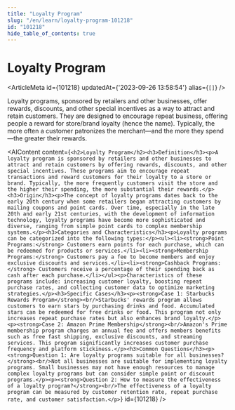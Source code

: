 ```yaml
---
title: "Loyalty Program"
slug: "/en/learn/loyalty-program-101218"
id: "101218"
hide_table_of_contents: true
---
```



# Loyalty Program

<ArticleMeta id={101218} updatedAt={'2023-09-26 13:58:54'} alias={`[]`} />
<div className='border-solid border-b border-t-0 my-4 border-[var(--ifm-color-gray-300)]' />

Loyalty programs, sponsored by retailers and other businesses, offer rewards, discounts, and other special incentives as a way to attract and retain customers. They are designed to encourage repeat business, offering people a reward for store/brand loyalty (hence the name). Typically, the more often a customer patronizes the merchant—and the more they spend—the greater their rewards.

<AIContent content={`<h2>Loyalty Program</h2><h3>Definition</h3><p>A loyalty program is sponsored by retailers and other businesses to attract and retain customers by offering rewards, discounts, and other special incentives. These programs aim to encourage repeat transactions and reward customers for their loyalty to a store or brand. Typically, the more frequently customers visit the store and the higher their spending, the more substantial their rewards.</p><h3>Origin</h3><p>The concept of loyalty programs dates back to the early 20th century when some retailers began attracting customers by mailing coupons and point cards. Over time, especially in the late 20th and early 21st centuries, with the development of information technology, loyalty programs have become more sophisticated and diverse, ranging from simple point cards to complex membership systems.</p><h3>Categories and Characteristics</h3><p>Loyalty programs can be categorized into the following types:</p><ul><li><strong>Point Programs:</strong> Customers earn points for each purchase, which can be redeemed for products or services.</li><li><strong>Membership Programs:</strong> Customers pay a fee to become members and enjoy exclusive discounts and services.</li><li><strong>Cashback Programs:</strong> Customers receive a percentage of their spending back as cash after each purchase.</li></ul><p>Characteristics of these programs include: increasing customer loyalty, boosting repeat purchase rates, and collecting customer data to optimize marketing strategies.</p><h3>Specific Cases</h3><p><strong>Case 1: Starbucks Rewards Program</strong><br/>Starbucks' rewards program allows customers to earn stars by purchasing drinks and food. Accumulated stars can be redeemed for free drinks or food. This program not only increases repeat purchase rates but also enhances brand loyalty.</p><p><strong>Case 2: Amazon Prime Membership</strong><br/>Amazon's Prime membership program charges an annual fee and offers members benefits such as free fast shipping, exclusive discounts, and streaming services. This program significantly increases customer purchase frequency and platform stickiness.</p><h3>Common Questions</h3><p><strong>Question 1: Are loyalty programs suitable for all businesses?</strong><br/>Not all businesses are suitable for implementing loyalty programs. Small businesses may not have enough resources to manage complex loyalty programs but can consider simple point or discount programs.</p><p><strong>Question 2: How to measure the effectiveness of a loyalty program?</strong><br/>The effectiveness of a loyalty program can be measured by customer retention rate, repeat purchase rate, and customer satisfaction.</p>`} id={101218} />
